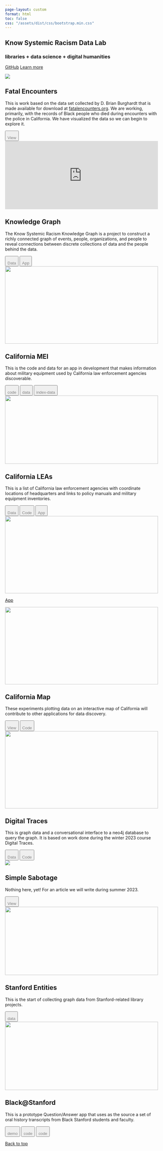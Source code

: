 ```yaml
---
page-layout: custom
format: html
toc: false
css: "/assets/dist/css/bootstrap.min.css"
--- 
```


```{=HTML}
   <head><script src="../assets/js/color-modes.js"></script>

    <meta charset="utf-8">
    <meta name="viewport" content="width=device-width, initial-scale=1">
    <meta name="description" content="">
    <meta name="author" content="Mark Otto, Jacob Thornton, and Bootstrap contributors">
    <meta name="generator" content="Hugo 0.112.5">
    <title>{title}</title>

    <link rel="canonical" href="https://getbootstrap.com/docs/5.3/examples/album/">


<!-- <link href="../assets/dist/css/bootstrap.min.css" rel="stylesheet"> -->

    <style>
      
      button p {

        margin-bottom: 0;

      }

      button p a {

        text-decoration: none;
        color: gray;
      }
      .bd-placeholder-img {
        font-size: 1.125rem;
        text-anchor: middle;
        -webkit-user-select: none;
        -moz-user-select: none;
        user-select: none;
      }

      @media (min-width: 768px) {
        .bd-placeholder-img-lg {
          font-size: 3.5rem;
        }
      }

      .b-example-divider {
        width: 100%;
        height: 3rem;
        background-color: rgba(0, 0, 0, .1);
        border: solid rgba(0, 0, 0, .15);
        border-width: 1px 0;
        box-shadow: inset 0 .5em 1.5em rgba(0, 0, 0, .1), inset 0 .125em .5em rgba(0, 0, 0, .15);
      }

      .b-example-vr {
        flex-shrink: 0;
        width: 1.5rem;
        height: 100vh;
      }

      .bi {
        vertical-align: -.125em;
        fill: currentColor;
      }

      .nav-scroller {
        position: relative;
        z-index: 2;
        height: 2.75rem;
        overflow-y: hidden;
      }

      .nav-scroller .nav {
        display: flex;
        flex-wrap: nowrap;
        padding-bottom: 1rem;
        margin-top: -1px;
        overflow-x: auto;
        text-align: center;
        white-space: nowrap;
        -webkit-overflow-scrolling: touch;
      }

      .btn-bd-primary {
        --bd-violet-bg: #712cf9;
        --bd-violet-rgb: 112.520718, 44.062154, 249.437846;

        --bs-btn-font-weight: 600;
        --bs-btn-color: var(--bs-white);
        --bs-btn-bg: var(--bd-violet-bg);
        --bs-btn-border-color: var(--bd-violet-bg);
        --bs-btn-hover-color: var(--bs-white);
        --bs-btn-hover-bg: #6528e0;
        --bs-btn-hover-border-color: #6528e0;
        --bs-btn-focus-shadow-rgb: var(--bd-violet-rgb);
        --bs-btn-active-color: var(--bs-btn-hover-color);
        --bs-btn-active-bg: #5a23c8;
        --bs-btn-active-border-color: #5a23c8;
      }
      .bd-mode-toggle {
        z-index: 1500;
      }
    </style>

    
  </head>
  <body>




<main>

  <section class="py-5 text-center container">
    <div class="row py-lg-5">
      <div class="col-lg-6 col-md-8 mx-auto">
      


```

# Know Systemic Racism Data Lab
### libraries + data science + digital humanities



```{=HTML}  

          <a href="https://github.com/know-systemic-racism" class="btn btn-primary my-2">GitHub</a>
          <a href="/about.html" class="btn btn-secondary my-2">Learn more</a>
        </p>
      </div>
    </div>
  </section>

  <div class="album py-5 bg-body-tertiary">
    <div class="container">

      <div class="row row-cols-1 row-cols-sm-2 row-cols-md-3 g-3">

              <div class="col">
          <div class="card shadow-sm">
            <img src="images/fatalencounters.png">
            <div class="card-body">

```
## Fatal Encounters 
This is work based on the data set collected by D. Brian Burghardt that is made available for download at <a href="https://fatalencounters.org">fatalencounters.org</a>. We are working, primarily, with the records of Black people who died during encounters with the police in California. We have visualized the data so we can begin to explore it.

```{=HTML} 
              <div class="d-flex justify-content-between align-items-center">
                <div class="btn-group">
                  <button type="button" class="btn btn-sm btn-outline-secondary">
```
[View](fe-search-viz.html)


```{=HTML} 
                  </button>
                </div>
                
              </div>
            </div>
          </div>
        </div>
        <div class="col">
          <div class="card shadow-sm">
            <iframe id="frame" src="https://cncoleman.github.io/things/network/" frameborder="0" width="100%" height="225"></iframe>
            <div class="card-body">
```
## Knowledge Graph 

The Know Systemic Racism Knowledge Graph is a project to construct a richly connected graph of events, people, organizations, and people to reveal connections between discrete collections of data and the people behind the data. 

```{=HTML} 

              <div class="d-flex justify-content-between align-items-center">
                <div class="btn-group">
                  <button type="button" class="btn btn-sm btn-outline-secondary">
``` 
[Data](https://github.com/know-systemic-racism/knowledge-graph-data)

```{=HTML} 
                  </button>
                  <button type="button" class="btn btn-sm btn-outline-secondary">
```
[App](https://github.com/know-systemic-racism/knowledge-graph-query-app)

```{=HTML} 
                  </button>
                </div>
                
              </div>
            </div>
          </div>
        </div>
        <div class="col">
          <div class="card shadow-sm">
            <img  width="100%" height="255" src="images/SanJosePolice.png" />
            <div class="card-body">
```

## California MEI 

This is the code and data for an app in development that makes information about military equipment used by California law enforcement agencies discoverable.



```{=HTML} 

              <div class="d-flex justify-content-between align-items-center">
                <div class="btn-group">
                  <button type="button" class="btn btn-sm btn-outline-secondary">
``` 
[code](https://github.com/know-systemic-racism/ca-mei-app)

```{=HTML} 
                  </button>
                  <button type="button" class="btn btn-sm btn-outline-secondary">
```
[data](https://github.com/know-systemic-racism/ca-mei-urls-data)

```{=HTML} 
                  </button>

                  <button type="button" class="btn btn-sm btn-outline-secondary">
```
 [index-data](https://github.com/know-systemic-racism/ca-mei-index-data)

  ```{=HTML}                 
                 </button>
                </div>
                
              </div>
 
            </div>
          </div>

        </div>
        <div class="col">
          <div class="card shadow-sm">
            <img width=100% height=225 src="images/CA_LEAs.png">
            <div class="card-body">


```

## California LEAs

This is a list of California law enforcement agencies with coordinate locations of headquarters and links to policy manuals and military equipment inventories.

```{=HTML} 

              <div class="d-flex justify-content-between align-items-center">
                <div class="btn-group">
                  <button type="button" class="btn btn-sm btn-outline-secondary">
``` 
[Data](https://github.com/know-systemic-racism/ca-leas-data)

```{=HTML} 
                  </button>
                  <button type="button" class="btn btn-sm btn-outline-secondary">
```
[Code](https://github.com/know-systemic-racism/ca-map-app)

```{=HTML} 
                  </button>

                  <button type="button" class="btn btn-sm btn-outline-secondary">
```
[App](https://know-systemic-racism.github.io/lea-search-bar)

  ```{=HTML}                 
                 </button>
                </div>
                
              </div>
 
            </div>
          </div>

        </div>
        <div class="col">
          <div class="card shadow-sm">
            <img height=255 width=100% src="images/ca_map.png"/>
            <div class="card-body">


```

[App](https://know-systemic-racism.github.io/lea-search-bar)

```{=HTML} 
                  </button>
                </div>
                
              </div>
            </div>
          </div>
        </div>
        <div class="col">
          <div class="card shadow-sm">
            <img height=255 width=100% src="images/ca_map.png"/>
            <div class="card-body">


```

## California Map 
These experiments plotting data on an interactive map of California will contribute to other applications for data discovery.


```{=HTML} 
              <div class="d-flex justify-content-between align-items-center">
                <div class="btn-group">
                  <button type="button" class="btn btn-sm btn-outline-secondary">
``` 
[View](https://know-systemic-racism.github.io/ca-map-cnty-bndry) 

```{=HTML} 
                  </button>
                  <button type="button" class="btn btn-sm btn-outline-secondary">
```
[Code](https://github.com/know-systemic-racism/ca-map-app)

```{=HTML} 
                  </button>
                </div>
              </div>
            </div>
          </div>
        </div>
        <div class="col">
          <div class="card shadow-sm">
            <img height=255 width=100% src="images/digital_traces.png"/>
            <div class="card-body">


```
## Digital Traces 

This is graph data and a conversational interface to a neo4j database to query the graph. It is based on work done during the winter 2023 course Digital Traces.
```{=HTML} 


              <div class="d-flex justify-content-between align-items-center">
                <div class="btn-group">
                  <button type="button" class="btn btn-sm btn-outline-secondary">
``` 
[Data](https://github.com/know-systemic-racism/digital-traces-2023-data)

```{=HTML} 
                  </button>
                  <button type="button" class="btn btn-sm btn-outline-secondary">
```
[Code](https://github.com/know-systemic-racism/digital-traces-app)

```{=HTML} 
                  </button>
                </div>
                
              </div>
            </div>
          </div>
        </div>

        <div class="col">
          <div class="card shadow-sm">
            <img src="images/simplesabotage.png"/>
            <div class="card-body">


```
## Simple Sabotage 

Nothing here, yet! For an article we will write during summer 2023.
```{=HTML} 
              <div class="d-flex justify-content-between align-items-center">
                <div class="btn-group">
                  <button type="button" class="btn btn-sm btn-outline-secondary">
``` 
[View](https://know-systemic-racism.github.io/ca-map-cnty-bndry) 

```{=HTML} 

                  </button>
                </div>
                
              </div>
            </div>
          </div>
        </div>
        <div class="col">
          <div class="card shadow-sm">
            <img width="100%" height="225" src="images/stanfordpeople.png" />
            <div class="card-body">

```
## Stanford Entities 

This is the start of collecting graph data from Stanford-related library projects.
```{=HTML} 


              <div class="d-flex justify-content-between align-items-center">
                <div class="btn-group">
                  <button type="button" class="btn btn-sm btn-outline-secondary">
``` 
[data](https://github.com/know-systemic-racism/stanford-history-entities-data)

```{=HTML} 

                  </button>
                </div>
                
              </div>
            </div>
          </div>
        </div>
        <div class="col">
          <div class="card shadow-sm">
            <img width="100%" height="225" src="images/blackatstanford.png"/>
            <div class="card-body">
 
```
## Black@Stanford 

This is a prototype Question/Answer app that uses as the source a set of oral history transcripts from Black Stanford students and faculty.
```{=HTML} 

              <div class="d-flex justify-content-between align-items-center">
                <div class="btn-group">
                  <button type="button" class="btn btn-sm btn-outline-secondary">
``` 
[demo](https://huggingface.co/spaces/StanfordLibraries/KSR-OralHistory)

```{=HTML} 
                  </button>
                  <button type="button" class="btn btn-sm btn-outline-secondary">
```
[code](https://github.com/know-systemic-racism/black-at-stanford-qa-app)

```{=HTML} 
               </button>
               <button type="button" class="btn btn-sm btn-outline-secondary">


```
[code](https://github.com/know-systemic-racism/black-at-stanford-chat-app)

```{=HTML} 
                  </button>
                </div>
                
              </div>
            </div>
          </div>
        </div>


```


```{=HTML}

        </div>
      </div>
    </div>
  </div>

</main>

<footer class="text-body-secondary py-5">
  <div class="container">
    <p class="float-end mb-1">
      <a href="#">Back to top</a>
    </p>
  </div>
</footer>
<script src="../assets/dist/js/bootstrap.bundle.min.js"></script>

```















